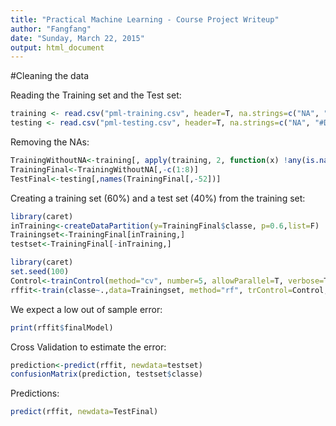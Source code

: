 ```yaml
---
title: "Practical Machine Learning - Course Project Writeup"
author: "Fangfang"
date: "Sunday, March 22, 2015"
output: html_document
---
```


#Cleaning the data

Reading the Training set and the Test set:
```r
training <- read.csv("pml-training.csv", header=T, na.strings=c("NA", "#DIV/0!"))
testing <- read.csv("pml-testing.csv", header=T, na.strings=c("NA", "#DIV/0!"))
```

Removing the NAs:
```r
TrainingWithoutNA<-training[, apply(training, 2, function(x) !any(is.na(x)))]
TrainingFinal<-TrainingWithoutNA[,-c(1:8)]
TestFinal<-testing[,names(TrainingFinal[,-52])]
```

Creating a training set (60%) and a test set (40%) from the training set:
```r
library(caret)
inTraining<-createDataPartition(y=TrainingFinal$classe, p=0.6,list=F)
Trainingset<-TrainingFinal[inTraining,] 
testset<-TrainingFinal[-inTraining,] 
```

```r
library(caret)
set.seed(100)
Control<-trainControl(method="cv", number=5, allowParallel=T, verbose=T)
rffit<-train(classe~.,data=Trainingset, method="rf", trControl=Control, verbose=F)
```

We expect a low out of sample error:
```r
print(rffit$finalModel)
```

Cross Validation to estimate the error:
```r
prediction<-predict(rffit, newdata=testset)
confusionMatrix(prediction, testset$classe)
```

Predictions:
```r
predict(rffit, newdata=TestFinal)
```
